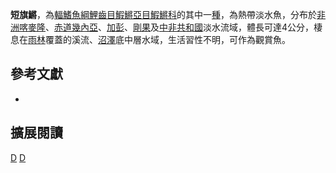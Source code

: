 {{Speciesbox 
| taxon = Aphyosemion exiguum
| status = LC
| status_system = IUCN3.1
| authority =  [[Boulenger|Boulenger]], 1911
| synonyms = *''Haplochilus exiguus,Boulenger, 1911''
*''Panchax exiguus,Boulenger, 1911''
*''Aphyosemion exignum,Boulenger, 1911''
*''Panchax preussi,Ahl, 1924''
*''Aphyosemion preussi,Ahl, 1924''
*''Panchax carnapi,Ahl, 1924''
*''Aphyosemion carnapi,Ahl, 1924''
*''Panchax jaundensis,Ahl, 1924''
*''Aphyosemion jaundense,Ahl, 1924''
*''Panchax loboanus,Ahl, 1924''
*''Aphyosemion loboanum,Ahl, 1924''
}}
'''短旗鱂'''，為[[輻鰭魚綱|輻鰭魚綱]][[鯉齒目|鯉齒目]][[鰕鱂亞目|鰕鱂亞目]][[鰕鱂科|鰕鱂科]]的其中一[[種|種]]，為熱帶淡水魚，分布於[[非洲|非洲]][[喀麥隆|喀麥隆]]、[[赤道幾內亞|赤道幾內亞]]、[[加彭|加彭]]、[[剛果|剛果]]及[[中非共和國|中非共和國]]淡水流域，體長可達4公分，棲息在[[雨林|雨林]]覆蓋的溪流、[[沼澤|沼澤]]底中層水域，生活習性不明，可作為觀賞魚。

== 參考文獻 ==
*{{FishBase_species|genus=Aphyosemion|species=exiguum|year=2014|month=7}}

== 擴展閱讀 ==
{{refbegin}}
{{wikispecies-inline|Aphyosemion exiguum|短旗鱂}}
{{refend}}
{{Taxonbar|from=Q3496886}}

[[Category:觀賞魚|D]]
[[Category:旗鱂屬|D]]


{{魚類小作品}}